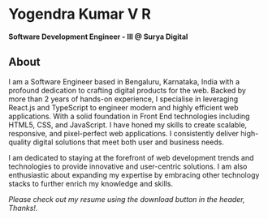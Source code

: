 
# Yogendra Kumar V R

**Software Development Engineer - III @ Surya Digital**

<SocialMediaInformation />

## About

I am a Software Engineer based in Bengaluru, Karnataka, India with a profound dedication to crafting digital products for the web. Backed by more than 2 years of hands-on experience, I specialise in leveraging React.js and TypeScript to engineer modern and highly efficient web applications.
With a solid foundation in Front End technologies including HTML5, CSS, and JavaScript. I have honed my skills to create scalable, responsive, and pixel-perfect web applications. I consistently deliver high-quality digital solutions that meet both user and business needs.

I am dedicated to staying at the forefront of web development trends and technologies to provide innovative and user-centric solutions.
I am also enthusiastic about expanding my expertise by embracing other technology stacks to further enrich my knowledge and skills.

_Please check out my resume using the download button in the header, Thanks!._
